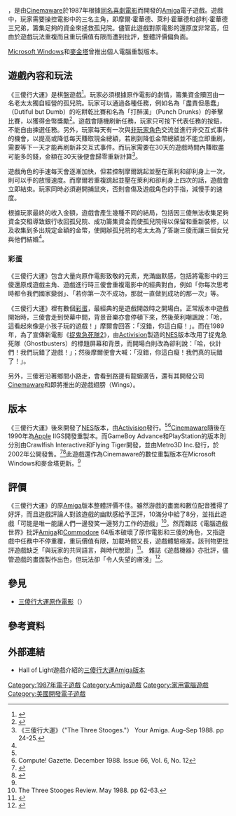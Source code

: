 {{NoteTA
| G1 = Games
}}

{{Infobox VG
| title = 三傻行大運
| english = The Three Stooges
| image = Three_stooges_boxart.jpg
| caption =
| genre = [[冒險遊戲|冒險]]
| platforms = [[Amiga|Amiga]]、[[Atari_ST|Atari ST]]、[[蘋果公司|Apple IIGS]]、[[Atari|Atari]]、[[Commodore_64|Commodore 64]]、[[NES|NES]]、[[Game_Boy_Advance|Game Boy Advance]]、[[PlayStation|PlayStation]]、[[MS-DOS|MS-DOS]]
| developer = Incredible Technologies
| publisher = [[Cinemaware|Cinemaware]]
| artist = {{link-en|提姆·史寇利|Tim Skelly}}
| released = 1987年
}}

{{vgname|三傻行大運|en=The Three Stooges}}，是由[[Cinemaware|Cinemaware]]於1987年根據[[三個臭皮匠|同名喜劇電影]]而開發的[[Amiga|Amiga]]電子遊戲。遊戲中，玩家需要操控電影中的三名主角，即摩爾·霍華德、萊利·霍華德和卻利·霍華德三兄弟，籌集足夠的資金來拯救孤兒院。儘管此遊戲對原電影的還原度非常高，但由於遊戲玩法重複而且重玩價值有限而遭到批評，整體評價偏負面。

[[Microsoft_Windows|Microsoft Windows]]和[[麥金塔|麥金塔]]曾推出個人電腦重製版本。

== 遊戲內容和玩法 ==

《三傻行大運》是棋盤遊戲<ref name="Gamasutra">{{cite web|url=https://www.gamasutra.com/view/news/26583/Interview_Bob_Jacob_On_The_Cinemaware_Era.php|title=Cinemaware時代訪談|last=Barton|first=Matt|date=2010-01-05|website=Gamasutra|access-date=2010-06-11|archive-date=2021-05-16|archive-url=https://web.archive.org/web/20210516121540/https://www.gamasutra.com/view/news/26583/Interview_Bob_Jacob_On_The_Cinemaware_Era.php|dead-url=no}}</ref>。玩家必須根據原作電影的劇情，籌集資金贖回由一名老太太獨自經營的孤兒院。玩家可以通過各種任務，例如名為「盡責但愚蠢」（Dutiful but Dumb）的吃餅乾比賽和名為「打醉漢」（Punch Drunks）的拳擊比賽，以獲得金幣獎勵<ref name="#1">{{cite web|url=http://www.joystiq.com/2008/04/17/virtually-overlooked-the-three-stooges/|title=Virtually Overlooked: The Three Stooges|last=Fletcher|first=JC|date=2008-04-17|access-date=2010-06-11|archive-date=2011-06-29|archive-url=https://web.archive.org/web/20110629124253/http://www.joystiq.com/2008/04/17/virtually-overlooked-the-three-stooges/|dead-url=no}}</ref>。遊戲會隨機刷新任務，玩家只可按下代表任務的按鈕，不能自由揀選任務。另外，玩家每天有一次與[[非玩家角色|非玩家角色]]交流並進行非交互式事件的機會，以提高或降低每天賺取現金總額，若刷到降低金幣總額並不能立即重刷，需要等下一天才能再刷新非交互式事件。而玩家需要在30天的遊戲時間內賺取盡可能多的錢，金額在30天後便會歸零重新計算<ref name="#2">《三傻行大運》（"The Three Stooges."） Your Amiga. Aug–Sep 1988. pp 24-25.</ref>。

遊戲角色的手速每天會逐漸加快，但若控制摩爾跳起並壓在萊利和卻利身上一次，則可以手的放慢速度。而摩爾若重複跳起並壓在萊利和卻利身上四次的話，遊戲會立即結束。玩家同時必須避開捕鼠夾，否則會傷及遊戲角色的手指，減慢手的速度。

根據玩家最終的收入金額，遊戲會產生幾種不同的結局，包括因三傻無法收集足夠資金交租導致銀行收回孤兒院、成功籌集資金而使孤兒院得以保留和重新裝修，以及收集到多出規定金額的金幣，使開辦孤兒院的老太太為了答謝三傻而讓三個女兒與他們結婚<ref name="#2"/>。

=== 彩蛋 ===

《三傻行大運》包含大量向原作電影致敬的元素，充滿幽默感，包括將電影中的三傻還原成遊戲主角、遊戲進行時三傻會重複電影中的經典對白，例如「你每次思考時都令我們國家變弱」、「若你第一次不成功，那就一直做到成功的那一次」等。

《三傻行大運》裡有數個[[彩蛋_(媒体)|彩蛋]]，最經典的是遊戲開啟時之開場白。正常版本中遊戲開始時，三傻會走到熒幕中間，背景音樂亦會停頓下來，然後萊利嘲諷說：「哈，這看起來像是小孩子玩的遊戲！」摩爾會回答：「沒錯，你這白癡！」。而在1989年，為了宣傳新電影《[[魔鬼剋星2|捉鬼急死隊2]]》，由[[Activision|Activision]]製造的[[NES|NES]]版本改用了捉鬼急死隊（Ghostbusters）的標題屏幕和背景，而開場白則改為卻利說：「哈，伙計們！我們玩錯了遊戲！」；然後摩爾便會大喊：「沒錯，你這白癡！我們真的玩錯了！」。

另外，三傻若沿著鄉間小路走，會看到路邊有龍蝦廣告，還有其開發公司[[Cinemaware|Cinemaware]]和即將推出的遊戲翅膀（Wings）。

== 版本 ==

《三傻行大運》後來開發了[[NES|NES]]版本，由[[Activision|Activision]]發行。<ref name="#1"/><ref>Compute! Gazette. December 1988. Issue 66, Vol. 6, No. 12</ref>[[Cinemaware|Cinemaware]]隨後在1990年為[[蘋果公司|Apple]] IIGS開發重製本。而GameBoy Advance和PlayStation的版本則分別由Crawlfish Interactive和Flying Tiger開發，並由Metro3D Inc.發行，於2002年公開發售。<ref>{{cite web|url=https://www.gamespot.com/gba/action/threestooges/review.html/|title=The Three Stooges for Game Boy Advance|website=GameSpot|date=2002-06-15|access-date=2010-06-11|archive-date=2009-04-10|archive-url=https://web.archive.org/web/20090410032213/http://www.gamespot.com/gba/action/threestooges/review.html|dead-url=no}}</ref><ref>{{cite web|url=https://www.gamespot.com/ps/action/threestoogesthe/tech_info.html/|title=The Three Stooges for PlayStation|website=GameSpot|access-date=2010-06-11}}</ref>此遊戲還作為Cinemaware的數位重製版本在Microsoft Windows和麥金塔更新。<ref name="#1"/>

== 評價 ==

《三傻行大運》的原[[Amiga|Amiga]]版本整體評價不佳。雖然游戲的畫面和數位配音獲得了好評，而且遊戲評論人{{link-en|馬克·柏迪臣|Mark Patterson}}對該遊戲的幽默感給予正評，10滿分中給了8分，並指此遊戲「可能是唯一能讓人們一邊發笑一邊努力工作的遊戲」<ref name="CommodoreUser">The Three Stooges Review. May 1988. pp 62-63.</ref>。然而雜誌《電腦遊戲世界》批評[[Amiga|Amiga]]和[[Commodore|Commodore]] 64版本破壞了原作電影和三傻的角色，又指遊戲中任務中不停重覆，重玩價值有限，加載時間又長，遊戲體驗極差。該刊物更批評遊戲缺乏「與玩家的共同語言，與時代脫節」<ref>{{cite news | title=Yes, We Have No Bananas! | work=Computer Gaming World | date=August 1988 | author=Wilson, David M. | pages=30}}</ref>。 雜誌《遊戲機器》亦批評，儘管遊戲的畫面製作出色，但玩法卻「令人失望的膚淺」<ref>{{cite news | url=https://archive.org/stream/1988-09-compute-magazine/Compute_Issue_100_1988_Sep#page/n67/mode/2up | title=The Three Stooges | work=Compute! | date=September 1988 | access-date=2013-11-10 | author=Ferrell, Keith | pages=66}}</ref>。

== 參見 ==

* [[三個臭皮匠|三傻行大運原作電影]]（{{link-en|The Three Stooges}}）

== 參考資料 ==
{{RefList}}

== 外部連結 ==

* Hall of Light遊戲介紹的[http://hol.abime.net/1384 三傻行大運Amiga版本] {{Wayback|url=http://hol.abime.net/1384 |date=20211203185924 }}

{{DEFAULTSORT:The Three Stooges}}
[[Category:1987年電子遊戲|Category:1987年電子遊戲]]
[[Category:Amiga遊戲|Category:Amiga遊戲]]
[[Category:家用電腦遊戲|Category:家用電腦遊戲]]
[[Category:美國開發電子遊戲|Category:美國開發電子遊戲]]
